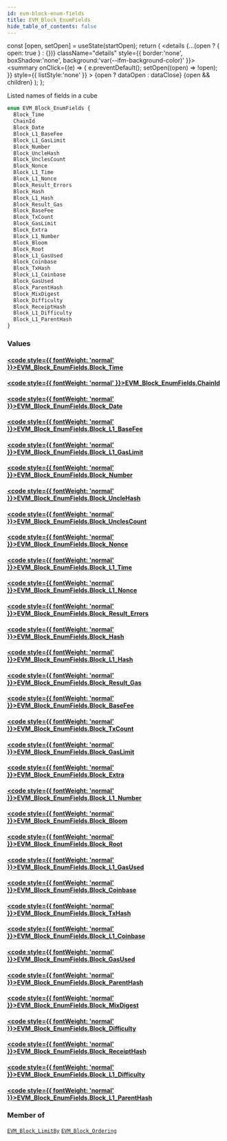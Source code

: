 ```yaml
---
id: evm-block-enum-fields
title: EVM_Block_EnumFields
hide_table_of_contents: false
---
```







  const [open, setOpen] = useState(startOpen);
  return (
    <details {...(open ? { open: true } : {})} className="details" style={{ border:'none', boxShadow:'none', background:'var(--ifm-background-color)' }}>
      <summary
        onClick={(e) => {
          e.preventDefault();
          setOpen((open) => !open);
        }}
        style={{ listStyle:'none' }}
      >
      {open ? dataOpen : dataClose}
      </summary>
      {open && children}
    </details>
  );
};




Listed names of fields in a cube


```graphql
enum EVM_Block_EnumFields {
  Block_Time
  ChainId
  Block_Date
  Block_L1_BaseFee
  Block_L1_GasLimit
  Block_Number
  Block_UncleHash
  Block_UnclesCount
  Block_Nonce
  Block_L1_Time
  Block_L1_Nonce
  Block_Result_Errors
  Block_Hash
  Block_L1_Hash
  Block_Result_Gas
  Block_BaseFee
  Block_TxCount
  Block_GasLimit
  Block_Extra
  Block_L1_Number
  Block_Bloom
  Block_Root
  Block_L1_GasUsed
  Block_Coinbase
  Block_TxHash
  Block_L1_Coinbase
  Block_GasUsed
  Block_ParentHash
  Block_MixDigest
  Block_Difficulty
  Block_ReceiptHash
  Block_L1_Difficulty
  Block_L1_ParentHash
}
```




### Values

#### [<code style={{ fontWeight: 'normal' }}>EVM_Block_EnumFields.<b>Block_Time</b></code>](#) 
> 
> 

#### [<code style={{ fontWeight: 'normal' }}>EVM_Block_EnumFields.<b>ChainId</b></code>](#) 
> 
> 

#### [<code style={{ fontWeight: 'normal' }}>EVM_Block_EnumFields.<b>Block_Date</b></code>](#) 
> 
> 

#### [<code style={{ fontWeight: 'normal' }}>EVM_Block_EnumFields.<b>Block_L1_BaseFee</b></code>](#) 
> 
> 

#### [<code style={{ fontWeight: 'normal' }}>EVM_Block_EnumFields.<b>Block_L1_GasLimit</b></code>](#) 
> 
> 

#### [<code style={{ fontWeight: 'normal' }}>EVM_Block_EnumFields.<b>Block_Number</b></code>](#) 
> 
> 

#### [<code style={{ fontWeight: 'normal' }}>EVM_Block_EnumFields.<b>Block_UncleHash</b></code>](#) 
> 
> 

#### [<code style={{ fontWeight: 'normal' }}>EVM_Block_EnumFields.<b>Block_UnclesCount</b></code>](#) 
> 
> 

#### [<code style={{ fontWeight: 'normal' }}>EVM_Block_EnumFields.<b>Block_Nonce</b></code>](#) 
> 
> 

#### [<code style={{ fontWeight: 'normal' }}>EVM_Block_EnumFields.<b>Block_L1_Time</b></code>](#) 
> 
> 

#### [<code style={{ fontWeight: 'normal' }}>EVM_Block_EnumFields.<b>Block_L1_Nonce</b></code>](#) 
> 
> 

#### [<code style={{ fontWeight: 'normal' }}>EVM_Block_EnumFields.<b>Block_Result_Errors</b></code>](#) 
> 
> 

#### [<code style={{ fontWeight: 'normal' }}>EVM_Block_EnumFields.<b>Block_Hash</b></code>](#) 
> 
> 

#### [<code style={{ fontWeight: 'normal' }}>EVM_Block_EnumFields.<b>Block_L1_Hash</b></code>](#) 
> 
> 

#### [<code style={{ fontWeight: 'normal' }}>EVM_Block_EnumFields.<b>Block_Result_Gas</b></code>](#) 
> 
> 

#### [<code style={{ fontWeight: 'normal' }}>EVM_Block_EnumFields.<b>Block_BaseFee</b></code>](#) 
> 
> 

#### [<code style={{ fontWeight: 'normal' }}>EVM_Block_EnumFields.<b>Block_TxCount</b></code>](#) 
> 
> 

#### [<code style={{ fontWeight: 'normal' }}>EVM_Block_EnumFields.<b>Block_GasLimit</b></code>](#) 
> 
> 

#### [<code style={{ fontWeight: 'normal' }}>EVM_Block_EnumFields.<b>Block_Extra</b></code>](#) 
> 
> 

#### [<code style={{ fontWeight: 'normal' }}>EVM_Block_EnumFields.<b>Block_L1_Number</b></code>](#) 
> 
> 

#### [<code style={{ fontWeight: 'normal' }}>EVM_Block_EnumFields.<b>Block_Bloom</b></code>](#) 
> 
> 

#### [<code style={{ fontWeight: 'normal' }}>EVM_Block_EnumFields.<b>Block_Root</b></code>](#) 
> 
> 

#### [<code style={{ fontWeight: 'normal' }}>EVM_Block_EnumFields.<b>Block_L1_GasUsed</b></code>](#) 
> 
> 

#### [<code style={{ fontWeight: 'normal' }}>EVM_Block_EnumFields.<b>Block_Coinbase</b></code>](#) 
> 
> 

#### [<code style={{ fontWeight: 'normal' }}>EVM_Block_EnumFields.<b>Block_TxHash</b></code>](#) 
> 
> 

#### [<code style={{ fontWeight: 'normal' }}>EVM_Block_EnumFields.<b>Block_L1_Coinbase</b></code>](#) 
> 
> 

#### [<code style={{ fontWeight: 'normal' }}>EVM_Block_EnumFields.<b>Block_GasUsed</b></code>](#) 
> 
> 

#### [<code style={{ fontWeight: 'normal' }}>EVM_Block_EnumFields.<b>Block_ParentHash</b></code>](#) 
> 
> 

#### [<code style={{ fontWeight: 'normal' }}>EVM_Block_EnumFields.<b>Block_MixDigest</b></code>](#) 
> 
> 

#### [<code style={{ fontWeight: 'normal' }}>EVM_Block_EnumFields.<b>Block_Difficulty</b></code>](#) 
> 
> 

#### [<code style={{ fontWeight: 'normal' }}>EVM_Block_EnumFields.<b>Block_ReceiptHash</b></code>](#) 
> 
> 

#### [<code style={{ fontWeight: 'normal' }}>EVM_Block_EnumFields.<b>Block_L1_Difficulty</b></code>](#) 
> 
> 

#### [<code style={{ fontWeight: 'normal' }}>EVM_Block_EnumFields.<b>Block_L1_ParentHash</b></code>](#) 
> 
> 



### Member of

[`EVM_Block_LimitBy`](/docs/graphql-reference/inputs/evm-block-limit-by)  <Badge class="secondary" text="input"/><Bullet />[`EVM_Block_Ordering`](/docs/graphql-reference/inputs/evm-block-ordering)  <Badge class="secondary" text="input"/>

